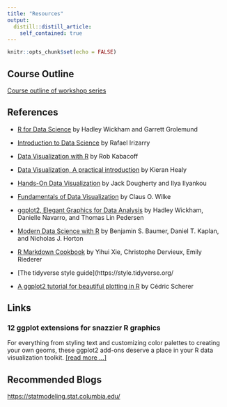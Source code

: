 ```yaml
---
title: "Resources"
output: 
  distill::distill_article:
    self_contained: true
---
```


```r
knitr::opts_chunk$set(echo = FALSE)
```

## Course Outline\
[Course outline of workshop series](https://docs.google.com/spreadsheets/d/1pWeRPkmQGj6XMcGUVeV65EnBtkKPEe5Fmm72j9_M5oY/edit#gid=1669276502)\

## References\
- [R for Data Science](https://r4ds.had.co.nz/index.html) by Hadley Wickham and Garrett Grolemund\

- [Introduction to Data Science](https://rafalab.github.io/dsbook/) by Rafael Irizarry\

- [Data Visualization with R](https://rkabacoff.github.io/datavis/) by Rob Kabacoff\

- [Data Visualization, A practical introduction](https://socviz.co/) by Kieran Healy\

- [Hands-On Data Visualization](https://handsondataviz.org/) by Jack Dougherty and Ilya Ilyankou\

- [Fundamentals of Data Visualization](https://clauswilke.com/dataviz/) by Claus O. Wilke\

- [ggplot2, Elegant Graphics for Data Analysis](https://ggplot2-book.org/index.html) by Hadley Wickham, Danielle Navarro, and Thomas Lin Pedersen\

- [Modern Data Science with R](https://mdsr-book.github.io/mdsr2e/) by Benjamin S. Baumer, Daniel T. Kaplan, and Nicholas J. Horton\

- [R Markdown Cookbook](https://bookdown.org/yihui/rmarkdown-cookbook/) by Yihui Xie, Christophe Dervieux, Emily Riederer\

- [The tidyverse style guide](https://style.tidyverse.org/\

- [A ggplot2 tutorial for beautiful plotting in R](https://cedricscherer.netlify.app/2019/08/05/a-ggplot2-tutorial-for-beautiful-plotting-in-r/#toc) by Cédric Scherer\

<!-- [Data Science Cheat Sheets](assets/data-visualization-cheat-sheet.pdf)   -->
<!-- <a href="https://r4ds.had.co.nz/index.html" target="_blank">R for Data Science</a>   -->
<!-- [R for Everyone](assets/R for Everyone.pdf)   -->
<!-- <a href="https://socviz.co/" target="_blank">Data Visualization</a>   -->

## Links\

### 12 ggplot extensions for snazzier R graphics\
For everything from styling text and customizing color palettes to creating your own geoms, these ggplot2 add-ons deserve a place in your R data visualization toolkit. <a href="https://www.infoworld.com/article/3667496/12-ggplot-extensions-for-snazzier-r-graphics.html" target="_blank">[read more ...]</a>\

## Recommended Blogs\
[https://statmodeling.stat.columbia.edu/](https://statmodeling.stat.columbia.edu/)\

<!-- ## Group Information\ -->
<!-- Below are information regarding the learners' and mentors' profile. It listed also the possible topics that will be covered during the upcoming webinars.\ -->

<!-- ```{r, echo=FALSE} -->
<!-- library(htmltools) -->
<!-- htmltools::includeHTML("_site/group_info.html") -->
<!-- ``` -->

<!-- ### Load libraries\ -->
<!-- > library(readxl)\ -->
<!-- library(knitr)\ -->
<!-- library(kableExtra)\ -->
<!-- library(tidyverse)\ -->
<!-- library(ggplot2)\ -->
<!-- library(plotly)\ -->
<!-- library(viridis)\ -->
<!-- library(DT) -->

<!-- ```{r include=FALSE} -->
<!-- library(readxl) -->
<!-- library(knitr) -->
<!-- library(kableExtra) -->
<!-- library(tidyverse) -->
<!-- library(ggplot2) -->
<!-- library(plotly) -->
<!-- library(viridis) -->
<!-- library(DT) -->
<!-- ``` -->

<!-- ### Read data\ -->
<!-- ```{r} -->
<!-- learners <- read_excel("data-group.xlsx", -->
<!--     sheet = "learners") -->
<!-- mentors <- read_excel("data-group.xlsx", -->
<!--     sheet = "mentors") -->
<!-- timezone <- read_excel("data-group.xlsx", -->
<!--     sheet = "timezone") -->
<!-- course_outline <- read_excel("data-group.xlsx", -->
<!--     sheet = "course_outline") -->
<!-- ``` -->

<!-- ### View data table\ -->
<!-- ```{r layout="l-screen-inset"} -->
<!-- # Learner's Profile -->
<!-- datatable(learners, options = list( -->
<!--   pageLength = 5, scrollX = TRUE -->
<!-- )) -->
<!-- ``` -->

<!-- ```{r layout="l-screen-inset"} -->
<!-- # Mentor's Profile -->
<!-- datatable(mentors, options = list( -->
<!--   pageLength = 5, scrollX = TRUE -->
<!-- )) -->
<!-- ``` -->

<!-- ```{r layout="l-screen-inset"} -->
<!-- # Timezone GMT -->
<!-- datatable(timezone, options = list( -->
<!--   pageLength = 5, scrollX = TRUE -->
<!-- )) -->
<!-- ``` -->

<!-- ```{r layout="l-screen-inset"} -->
<!-- # Course Outline -->
<!-- datatable(course_outline, options = list( -->
<!--   pageLength = 5, scrollX = TRUE -->
<!-- )) -->
<!-- ``` -->

<!-- ### View data distribution\ -->
<!-- ```{r layout="l-screen-inset"} -->
<!-- learners$`gmt` <- as.factor(learners$`gmt`) -->
<!-- p <- ggplot(learners, aes(x = `gmt`)) + -->
<!--   geom_bar(aes(fill = `gmt`), show.legend = FALSE) + -->
<!--   scale_fill_viridis_d() + -->
<!--   labs(title = "Members' Timezone", subtitle = "(GMT=0)", -->
<!--        caption = "data: Learners Profile", -->
<!--        y = "Number of Members", x = "Timezone Difference") + -->
<!--   theme_minimal() -->
<!-- p <- p + coord_flip() -->
<!-- ggplotly(p) -->
<!-- ``` -->

<!-- ```{r layout="l-screen-inset"} -->
<!-- learners$`level` <- as.factor(learners$`level`) -->
<!-- p1 <- ggplot(learners, aes(x = `level`)) + -->
<!--   geom_bar(aes(fill = `level`), show.legend = FALSE) + -->
<!--   scale_fill_viridis_d() + -->
<!--   labs(title = "Members' Knowledge Level", -->
<!--        caption = "data: Learners Profile", -->
<!--        y = "Number of Members", x = "Knowledge Level") + -->
<!--   theme_minimal() -->
<!-- p1 <- p1 + coord_flip() -->
<!-- ggplotly(p1) -->
<!-- ``` -->

<!-- ```{r layout="l-screen-inset"} -->
<!-- p2 <- ggplot(learners, aes(x = `country`)) + -->
<!--   geom_bar(aes(fill = `country`), show.legend = FALSE) + -->
<!--   scale_fill_viridis_d() + -->
<!--   labs(title = "Members' Country", -->
<!--        caption = "data: Learners Profile", -->
<!--        y = "Number of Members", x = "Country Staying") + -->
<!--   theme_minimal() -->
<!-- p2 <- p2 + coord_flip() -->
<!-- ggplotly(p2) -->
<!-- ``` -->

<!-- ## Webmasters {.appendix} -->

<!-- ```{r include=FALSE} -->
<!-- library(fontawesome) -->
<!-- ``` -->

<!-- :::::: {style="display: flex; "} -->

<!-- ::: {.column width="25%"} -->

<!-- ![](assets/images/profile.png){width="80%"} -->

<!-- ::: -->

<!-- ::: {.column width="75%} -->

<!-- #### KAMARUL ARIFFIN MANSOR\ -->
<!-- Designation: Senior Lecturer (Applied Statistics)\ -->
<!-- Affiliation: MARA University of Technology, Malaysia\ -->
<!-- Email: kamarul.ariffin.167118@gmail.com\ -->
<!-- <a href="https://ariff118.github.io/kamansor.github.io/" target="_blank">`r fa("globe")` Website</a>\ -->
<!-- <a href="https://www.youtube.com/channel/UC0I84XPicEYcCDZ1XDIPF4A/" target="_blank">``r fa("youtube")` YouTube</a>\ -->

<!-- [`r fa("globe")` Website](https://ariff118.github.io/kamansor.github.io/)\ -->
<!-- [`r fa("youtube")` YouTube](https://www.youtube.com/channel/UC0I84XPicEYcCDZ1XDIPF4A/)\ -->


<!-- ::: -->

<!-- :::::: -->
